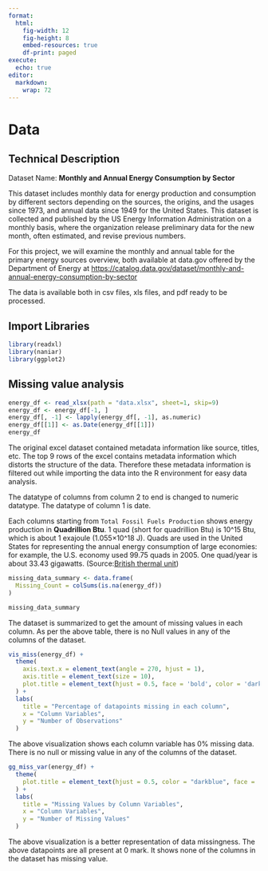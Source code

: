 ```yaml
---
format:
  html:
    fig-width: 12
    fig-height: 8
    embed-resources: true
    df-print: paged
execute: 
  echo: true
editor: 
  markdown: 
    wrap: 72
---
```


# Data

## Technical Description

Dataset Name: **Monthly and Annual Energy Consumption by Sector**

This dataset includes monthly data for energy production and consumption by different sectors depending on the sources, the origins, and the usages since 1973, and annual data since 1949 for the United States. This dataset is collected and published by the US Energy Information Administration on a monthly basis, where the organization release preliminary data for the new month, often estimated, and revise previous numbers.

For this project, we will examine the monthly and annual table for the primary energy sources overview, both available at data.gov offered by the Department of Energy at <https://catalog.data.gov/dataset/monthly-and-annual-energy-consumption-by-sector>

The data is available both in csv files, xls files, and pdf ready to be processed.

## Import Libraries

```r
library(readxl)
library(naniar)
library(ggplot2)
```

## Missing value analysis

```r
energy_df <- read_xlsx(path = "data.xlsx", sheet=1, skip=9)
energy_df <- energy_df[-1, ]
energy_df[, -1] <- lapply(energy_df[, -1], as.numeric)
energy_df[[1]] <- as.Date(energy_df[[1]])
energy_df
```

The original excel dataset contained metadata information like source, titles, etc. The top 9 rows of the excel contains metadata information which distorts the structure of the data. Therefore these metadata information is filtered out while importing the data into the R environment for easy data analysis.

The datatype of columns from column 2 to end is changed to numeric datatype. The datatype of column 1 is date.

Each columns starting from `Total Fossil Fuels Production` shows energy production in **Quadrillion Btu**. 1 quad (short for quadrillion Btu) is 10\^15 Btu, which is about 1 exajoule (1.055×10\^18 J). Quads are used in the United States for representing the annual energy consumption of large economies: for example, the U.S. economy used 99.75 quads in 2005. One quad/year is about 33.43 gigawatts. (Source:[British thermal unit](https://en.wikipedia.org/wiki/British_thermal_unit#:~:text=1%20quad%20(short%20for%20quadrillion,used%2099.75%20quads%20in%202005.)))

```r
missing_data_summary <- data.frame(
  Missing_Count = colSums(is.na(energy_df))
)

missing_data_summary
```

The dataset is summarized to get the amount of missing values in each column. As per the above table, there is no Null values in any of the columns of the dataset.

```r
vis_miss(energy_df) +
  theme(
    axis.text.x = element_text(angle = 270, hjust = 1),
    axis.title = element_text(size = 10),
    plot.title = element_text(hjust = 0.5, face = 'bold', color = 'darkblue')
  ) + 
  labs(
    title = "Percentage of datapoints missing in each column",
    x = "Column Variables",
    y = "Number of Observations"
  )
```

The above visualization shows each column variable has 0% missing data. There is no null or missing value in any of the columns of the dataset.

```r
gg_miss_var(energy_df) +
  theme(
    plot.title = element_text(hjust = 0.5, color = "darkblue", face = 'bold')
  ) +
  labs(
    title = "Missing Values by Column Variables",
    x = "Column Variables",
    y = "Number of Missing Values"
  )
```
The above visualization is a better representation of data missingness. The above datapoints are all present at 0 mark. It shows none of the columns in the dataset has missing value.


